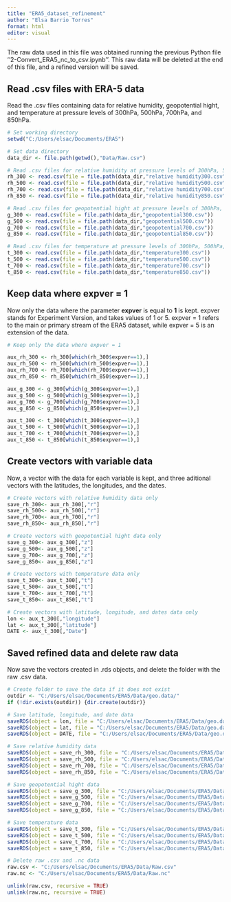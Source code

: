 ---
title: "ERA5_dataset_refinement"
author: "Elsa Barrio Torres"
format: html
editor: visual
---

The raw data used in this file was obtained running the previous Python file ''2-Convert_ERA5_nc_to_csv.ipynb''. This raw data will be deleted at the end of this file, and a refined version will be saved.

## Read .csv files with ERA-5 data

Read the .csv files containing data for relative humidity, geopotential hight, and temperature at pressure levels of 300hPa, 500hPa, 700hPa, and 850hPa.

```{r message = FALSE, warning = FALSE}
# Set working directory
setwd("C:/Users/elsac/Documents/ERA5")

# Set data directory
data_dir <- file.path(getwd(),"Data/Raw.csv")

# Read .csv files for relative humidity at pressure levels of 300hPa, 500hPa, 700hPa, and 850hPa.
rh_300 <- read.csv(file = file.path(data_dir,"relative humidity300.csv"))
rh_500 <- read.csv(file = file.path(data_dir,"relative humidity500.csv"))
rh_700 <- read.csv(file = file.path(data_dir,"relative humidity700.csv"))
rh_850 <- read.csv(file = file.path(data_dir,"relative humidity850.csv"))

# Read .csv files for geopotential hight at pressure levels of 300hPa, 500hPa, 700hPa, and 850hPa.
g_300 <- read.csv(file = file.path(data_dir,"geopotential300.csv"))
g_500 <- read.csv(file = file.path(data_dir,"geopotential500.csv"))
g_700 <- read.csv(file = file.path(data_dir,"geopotential700.csv"))
g_850 <- read.csv(file = file.path(data_dir,"geopotential850.csv"))

# Read .csv files for temperature at pressure levels of 300hPa, 500hPa, 700hPa, and 850hPa.
t_300 <- read.csv(file = file.path(data_dir,"temperature300.csv"))
t_500 <- read.csv(file = file.path(data_dir,"temperature500.csv"))
t_700 <- read.csv(file = file.path(data_dir,"temperature700.csv"))
t_850 <- read.csv(file = file.path(data_dir,"temperature850.csv"))
```

## Keep data where expver = 1

Now only the data where the parameter **expver** is equal to **1** is kept. expver stands for Experiment Version, and takes values of 1 or 5. expver = 1 refers to the main or primary stream of the ERA5 dataset, while expver = 5 is an extension of the data.

```{r message = FALSE, warning = FALSE}

# Keep only the data where expver = 1

aux_rh_300 <- rh_300[which(rh_300$expver==1),]
aux_rh_500 <- rh_500[which(rh_500$expver==1),]
aux_rh_700 <- rh_700[which(rh_700$expver==1),]
aux_rh_850 <- rh_850[which(rh_850$expver==1),]

aux_g_300 <- g_300[which(g_300$expver==1),]
aux_g_500 <- g_500[which(g_500$expver==1),]
aux_g_700 <- g_700[which(g_700$expver==1),]
aux_g_850 <- g_850[which(g_850$expver==1),]

aux_t_300 <- t_300[which(t_300$expver==1),]
aux_t_500 <- t_500[which(t_500$expver==1),]
aux_t_700 <- t_700[which(t_700$expver==1),]
aux_t_850 <- t_850[which(t_850$expver==1),]
```

## Create vectors with variable data

Now, a vector with the data for each variable is kept, and three aditional vectors with the latitudes, the longitudes, and the dates.

```{r message = FALSE, warning = FALSE}

# Create vectors with relative humidity data only
save_rh_300<- aux_rh_300[,"r"]
save_rh_500<- aux_rh_500[,"r"]
save_rh_700<- aux_rh_700[,"r"]
save_rh_850<- aux_rh_850[,"r"]

# Create vectors with geopotential hight data only
save_g_300<- aux_g_300[,"z"]
save_g_500<- aux_g_500[,"z"]
save_g_700<- aux_g_700[,"z"]
save_g_850<- aux_g_850[,"z"]

# Create vectors with temperature data only
save_t_300<- aux_t_300[,"t"]
save_t_500<- aux_t_500[,"t"]
save_t_700<- aux_t_700[,"t"]
save_t_850<- aux_t_850[,"t"]

# Create vectors with latitude, longitude, and dates data only
lon <- aux_t_300[,"longitude"]
lat <- aux_t_300[,"latitude"]
DATE <- aux_t_300[,"Date"]

```

## Saved refined data and delete raw data

Now save the vectors created in .rds objects, and delete the folder with the raw .csv data.

```{r message = FALSE, warning = FALSE}

# Create folder to save the data if it does not exist
outdir <- "C:/Users/elsac/Documents/ERA5/Data/geo.data/"
if (!dir.exists(outdir)) {dir.create(outdir)}

# Save latitude, longitude, and date data 
saveRDS(object = lon, file = "C:/Users/elsac/Documents/ERA5/Data/geo.data/lon.rds")
saveRDS(object = lat, file = "C:/Users/elsac/Documents/ERA5/Data/geo.data/lat.rds")
saveRDS(object = DATE, file = "C:/Users/elsac/Documents/ERA5/Data/geo.data/Date.rds")

# Save relative humidity data
saveRDS(object = save_rh_300, file = "C:/Users/elsac/Documents/ERA5/Data/geo.data/rh_300_12pm_60_23.rds")
saveRDS(object = save_rh_500, file = "C:/Users/elsac/Documents/ERA5/Data/geo.data/rh_500_12pm_60_23.rds")
saveRDS(object = save_rh_700, file = "C:/Users/elsac/Documents/ERA5/Data/geo.data/rh_700_12pm_60_23.rds")
saveRDS(object = save_rh_850, file = "C:/Users/elsac/Documents/ERA5/Data/geo.data/rh_850_12pm_60_23.rds")

# Save geopotential hight data
saveRDS(object = save_g_300, file = "C:/Users/elsac/Documents/ERA5/Data/geo.data/g_300_12pm_60_23.rds")
saveRDS(object = save_g_500, file = "C:/Users/elsac/Documents/ERA5/Data/geo.data/g_500_12pm_60_23.rds")
saveRDS(object = save_g_700, file = "C:/Users/elsac/Documents/ERA5/Data/geo.data/g_700_12pm_60_23.rds")
saveRDS(object = save_g_850, file = "C:/Users/elsac/Documents/ERA5/Data/geo.data/g_850_12pm_60_23.rds")

# Save temperature data
saveRDS(object = save_t_300, file = "C:/Users/elsac/Documents/ERA5/Data/geo.data/t_300_12pm_60_23.rds")
saveRDS(object = save_t_500, file = "C:/Users/elsac/Documents/ERA5/Data/geo.data/t_500_12pm_60_23.rds")
saveRDS(object = save_t_700, file = "C:/Users/elsac/Documents/ERA5/Data/geo.data/t_700_12pm_60_23.rds")
saveRDS(object = save_t_850, file = "C:/Users/elsac/Documents/ERA5/Data/geo.data/t_850_12pm_60_23.rds")
```

```{r message = FALSE, warning = FALSE}
# Delete raw .csv and .nc data
raw.csv <- "C:/Users/elsac/Documents/ERA5/Data/Raw.csv"
raw.nc <- "C:/Users/elsac/Documents/ERA5/Data/Raw.nc"

unlink(raw.csv, recursive = TRUE)
unlink(raw.nc, recursive = TRUE)
```
